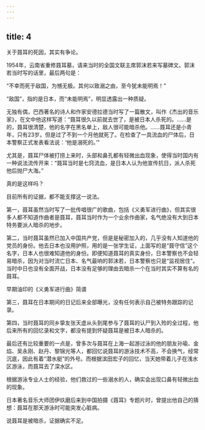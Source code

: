 ```yaml
---
---
---
```

title: 4
---



关于聂耳的死因，其实有争论。

1954年，云南省重修聂耳墓，请来当时的全国文联主席郭沫若来写墓碑文。郭沫若当时写的话里，最后两句是：

“不幸而死于敌国，为憾无极。其何以致溺之由，至今犹未能明焉！”

“敌国”，指的是日本，而“未能明焉”，明显透露出一种质疑。

无独有偶，巴西著名的诗人和作家安德拉德当时写了一篇散文，叫作《杰出的音乐家》，在文中他这样写道：“聂耳很久以前就去世了，是被日本人杀死的。……是的，聂耳很清楚，他的名字在黑名单上，敌人很可能暗杀他。……聂耳还是小青年，只有23岁。但是过了不到一个月他就死了。在检查了一具流血的尸体后，日本警察正式发表看法说：‘他是溺死的。’”

尤其是，聂耳尸体被打捞上来时，头部和鼻孔都有轻微出血现象，使得当时国内有一种说法流传开来：“聂耳当时是七窍流血，是日本人认为他宣传抗日，派人杀死他后抛尸大海。”

真的是这样吗？

目前所有的证据，都不能支撑这一说法。

第一，聂耳虽然当时写了一批传唱很广的歌曲，包括《义勇军进行曲》，但其实很多人都不知道作曲者是聂耳，聂耳当时作为一个业余作曲家，名气绝没有大到日本特务要派人暗杀的地步。

第二，当时聂耳虽然已加入中国共产党，但是是秘密加入的，几乎没有人知道他的党员的身份。他去日本也没用护照，用的是一张学生证，上面写的是“聂守信”这个名字，日本人也很难知道他的身份。即便知道聂耳的真实身份，日本警察也不会轻易暗杀，因为对当时流亡日本、名气最响的郭沫若，日本警察也只是“监视居住”。当时中日也没有全面开战，日本没有足够的理由去暗杀一个在当时其实不算有名的聂耳。

早期油印的《义勇军进行曲》简谱



第三，聂耳在日本期间的日记后来全部曝光，没有任何表示自己被特务跟踪的记录。

第四，当时聂耳的同乡挚友张天虚从头到尾参与了聂耳的认尸到入殓的全过程，他后来所有的回忆录和文字，都没有提到怀疑聂耳是被日本人暗杀的。

最后还有比较重要的一点是，曾多次与聂耳在上海一起游过泳的他的朋友孙瑜、金焰、吴永刚、赵丹、黎锦光等人，都回忆说聂耳的游泳技术不高，不会换气，经常沉底，因此有着“潜水艇”的外号。而根据滨田宏子的回忆，当天她带着儿子在浅水区游泳，而聂耳去了深水区。

根据游泳专业人士的经验，他们救过的一些溺水的人，确实会出现口鼻有轻微出血的现象。

日本著名音乐大师团伊玖磨后来到中国拍摄《聂耳》专题片时，曾提出他自己的猜想：聂耳在那天游泳时可能突发心脏病。

说聂耳是被暗杀，证据确实不足。